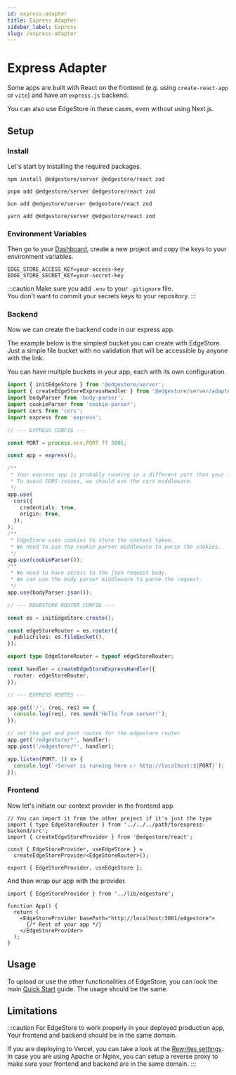 ```yaml
---
id: express-adapter
title: Express Adapter
sidebar_label: Express
slug: /express-adapter
---
```



# Express Adapter

Some apps are built with React on the frontend (e.g. using `create-react-app` or `vite`) and have an `express.js` backend.

You can also use EdgeStore in these cases, even without using Next.js.

## Setup

### Install

Let's start by installing the required packages.

<Tabs>
<TabItem value="npm" label="npm">

```shell
npm install @edgestore/server @edgestore/react zod
```

</TabItem>
<TabItem value="pnpm" label="pnpm">

```shell
pnpm add @edgestore/server @edgestore/react zod
```

</TabItem>
<TabItem value="bun" label="bun">

```shell
bun add @edgestore/server @edgestore/react zod
```

</TabItem>
<TabItem value="yarn" label="yarn">

```shell
yarn add @edgestore/server @edgestore/react zod
```

</TabItem>
</Tabs>

### Environment Variables

Then go to your [Dashboard](https://dashboard.edgestore.dev), create a new project and copy the keys to your environment variables.

```shell title=".env"
EDGE_STORE_ACCESS_KEY=your-access-key
EDGE_STORE_SECRET_KEY=your-secret-key
```

:::caution
Make sure you add `.env` to your `.gitignore` file. <br />
You don't want to commit your secrets keys to your repository.
:::

### Backend

Now we can create the backend code in our express app.

The example below is the simplest bucket you can create with EdgeStore. Just a simple file bucket with no validation that will be accessible by anyone with the link.

You can have multiple buckets in your app, each with its own configuration.

```ts
import { initEdgeStore } from '@edgestore/server';
import { createEdgeStoreExpressHandler } from '@edgestore/server/adapters/express';
import bodyParser from 'body-parser';
import cookieParser from 'cookie-parser';
import cors from 'cors';
import express from 'express';

// --- EXPRESS CONFIG ---

const PORT = process.env.PORT ?? 3001;

const app = express();

/**
 * Your express app is probably running in a different port than your frontend app.
 * To avoid CORS issues, we should use the cors middleware.
 */
app.use(
  cors({
    credentials: true,
    origin: true,
  }),
);
/**
 * EdgeStore uses cookies to store the context token.
 * We need to use the cookie parser middleware to parse the cookies.
 */
app.use(cookieParser());
/**
 * We need to have access to the json request body.
 * We can use the body parser middleware to parse the request.
 */
app.use(bodyParser.json());

// --- EDGESTORE ROUTER CONFIG ---

const es = initEdgeStore.create();

const edgeStoreRouter = es.router({
  publicFiles: es.fileBucket(),
});

export type EdgeStoreRouter = typeof edgeStoreRouter;

const handler = createEdgeStoreExpressHandler({
  router: edgeStoreRouter,
});

// --- EXPRESS ROUTES ---

app.get('/', (req, res) => {
  console.log(req), res.send('Hello from server!');
});

// set the get and post routes for the edgestore router
app.get('/edgestore/*', handler);
app.post('/edgestore/*', handler);

app.listen(PORT, () => {
  console.log(`⚡Server is running here 👉 http://localhost:${PORT}`);
});
```

### Frontend

Now let's initiate our context provider in the frontend app.

```tsx title="src/lib/edgestore.ts"
// You can import it from the other project if it's just the type
import { type EdgeStoreRouter } from '../../../path/to/express-backend/src';
import { createEdgeStoreProvider } from '@edgestore/react';

const { EdgeStoreProvider, useEdgeStore } =
  createEdgeStoreProvider<EdgeStoreRouter>();

export { EdgeStoreProvider, useEdgeStore };
```

And then wrap our app with the provider.

```tsx {0, 4, 6} title="src/App.tsx"
import { EdgeStoreProvider } from '../lib/edgestore';

function App() {
  return (
    <EdgeStoreProvider basePath="http://localhost:3001/edgestore">
      {/* Rest of your app */}
    </EdgeStoreProvider>
  );
}
```

## Usage

To upload or use the other functionalities of EdgeStore, you can look the main [Quick Start](../main/quick-start.mdx) guide. The usage should be the same.

## Limitations

:::caution
For EdgeStore to work properly in your deployed production app, Your frontend and backend should be in the same domain.

If you are deploying to Vercel, you can take a look at the [Rewrites settings](https://vercel.com/docs/edge-network/rewrites). In case you are using Apache or Nginx, you can setup a reverse proxy to make sure your frontend and backend are in the same domain.
:::
